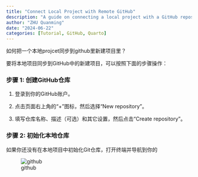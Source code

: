 ```yaml
---
title: "Connect Local Project with Remote GitHub"
description: "A guide on connecting a local project with a GitHub repository."
author: "ZHU Quanming"
date: "2024-06-22"
categories: [Tutorial, GitHub, Quarto]
---
```


如何把一个本地projcet同步到github里新建项目里？

要将本地项目同步到GitHub中的新建项目，可以按照下面的步骤操作：

### **步骤 1: 创建GitHub仓库**

1.  登录到你的GitHub账户。

2.  点击页面右上角的“+”图标，然后选择“New repository”。

3.  填写仓库名称、描述（可选）和其它设置，然后点击“Create repository”。

### **步骤 2: 初始化本地仓库**

如果你还没有在本地项目中初始化Git仓库，打开终端并导航到你的

![github](github.png)
